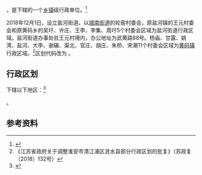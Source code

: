 {{中国乡级行政区|32/08/12/102/000}}

'''{{PAGENAMEBASE}}'''，是{{PRC admin/fullname|32/08/12/102/000|3}}下辖的一个[[乡镇|乡镇]]级行政单位。<ref>{{PRC admin/ref sgc|{{PRC admin/parent|32/08/12/102/000}}}}</ref>

2018年12月1日，设立盐河街道。以[[城南街道|城南街道]]的轮窑村委会，原盐河镇的王元村委会和原黄码乡的吴圩、许庄、王李、李集、周圩5个村委会区域为盐河街道行政区域。盐河街道办事处驻王元村境内，办公地址为武黄路88号。杨庙、甘露、姚湾、盐河、大李、谢碾、渠北、官庄、胡庄、朱桥、宋潮11个村委会区域为[[黄码镇|黄码镇]]行政区域。<ref>《江苏省政府关于调整淮安市清江浦区涟水县部分行政区划的批复》（苏政复〔2018〕132号）</ref>区划代码改为 。

== 行政区划 ==

{{PAGENAMEBASE}}下辖以下地区：<ref>{{PRC admin/ref sgc|32/08/12/102/000}}</ref>

{{PRC admin/children|32/08/12/102/000}}。

== 参考资料 ==

{{reflist}}

{{行政区划小作品}}
{{PRC admin/navcat|32/08/12/102/000}}